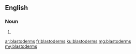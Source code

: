 ==English==

===Noun===
{{head|en|noun plural form}}

# {{plural of|blastoderm|lang=en}}

[[ar:blastoderms]]
[[fr:blastoderms]]
[[ku:blastoderms]]
[[mg:blastoderms]]
[[my:blastoderms]]
